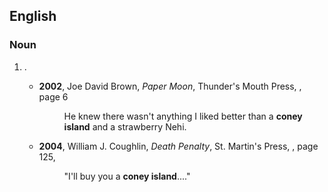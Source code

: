 {{also|Coney Island}}
==English==

===Noun===
{{en-noun}}

# {{altcaps|en|Coney Island|t=[[hot dog]]}}.
#* '''2002''', Joe David Brown, ''Paper Moon'', Thunder's Mouth Press, {{ISBN|1568582307}}, page 6
#*: He knew there wasn't anything I liked better than a '''coney island''' and a strawberry Nehi.
#* '''2004''', William J. Coughlin, ''Death Penalty'', St. Martin's Press, {{ISBN|0312933576}}, page 125,
#*: "I'll buy you a '''coney island'''...."